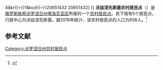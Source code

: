 {{Infobox Settlement
| official_name = 沃兹涅先斯基农村居民点
| native_name = Вознесенское сельское поселение
| settlement_type = [[农村居民点|农村居民点]]
| subdivision_type = [[国家|国家]]
| subdivision_type1 = [[州_(俄罗斯)|州]]
| subdivision_type2 = [[区_(苏联)|区]]
| subdivision_name = {{RUS}}
| subdivision_name1 = [[沃罗涅日州|沃罗涅日州]]
| subdivision_name2 = [[塔洛瓦亚区|塔洛瓦亚区]]
| seat_type = 行政中心
| seat = 沃兹涅先斯基
| population_as_of=2016
| population_footnotes = <ref name=stat />
| population_total = 938
| coordinates_display = inline,title
| latd =  | latm =  | lats =  | latNS = N
| longd =  | longm =  | longs =  | longEW = E
| timezone = [[莫斯科时间|MSK]]
| utc_offset = +3
| blank_name = [[俄罗斯市政土地区划代码|OKTMO编码]]
| blank_info = [http://classif.spb.ru/classificators/view/tma.php?st{{=}}A&kr{{=}}1&kod{{=}}20651432 20651432]
}}
'''沃兹涅先斯基农村居民点'''（{{lang-ru|Вознесенское сельское поселение}}）是[[俄罗斯联邦|俄罗斯联邦]][[沃罗涅日州|沃罗涅日州]][[塔洛瓦亚区|塔洛瓦亚区]]所属的一个[[农村居民点|农村居民点]]。其下辖有5个居民点，行政中心为沃兹涅先斯基。据2016年统计，该农村居民点的人口为938人。<ref name=stat>{{cite web | url = http://www.gks.ru/free_doc/doc_2016/bul_dr/mun_obr2016.rar | title = Численность населения Российской Федерации по муниципальным образованиям на 1 января 2016 года | language = ru | accessdate = 2017-01-02 | archive-date = 2019-05-13 | archive-url = https://web.archive.org/web/20190513150350/http://www.gks.ru/free_doc/doc_2016/bul_dr/mun_obr2016.rar | dead-url = no }}</ref>

== 参考文献 ==
{{reflist}}

{{Russia-stub}}

[[Category:沃罗涅日州农村居民点|Category:沃罗涅日州农村居民点]]